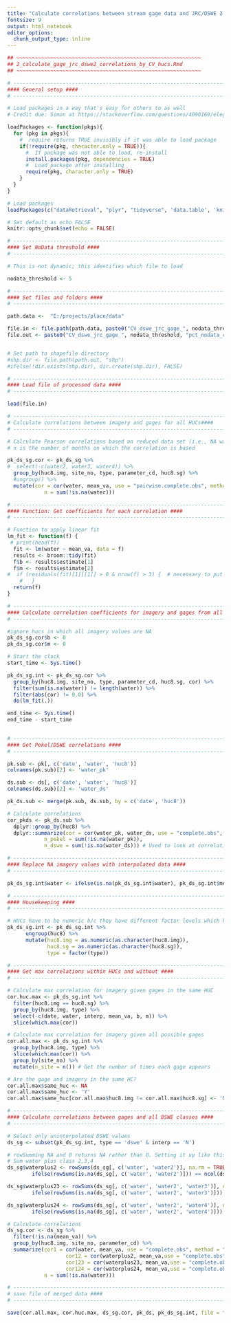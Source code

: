 ```yaml
---
title: "Calculate correlations between stream gage data and JRC/DSWE 2.0 data in California's Central Valley"
fontsize: 9
output: html_notebook
editor_options:
  chunk_output_type: inline
---
```



```r

## ~~~~~~~~~~~~~~~~~~~~~~~~~~~~~~~~~~~~~~~~~~~~~~~~~~~~~~~~~~~~
## 2_calculate_gage_jrc_dswe2_correlations_by_CV_hucs.Rmd
## ~~~~~~~~~~~~~~~~~~~~~~~~~~~~~~~~~~~~~~~~~~~~~~~~~~~~~~~~~~~~

# ---------------------------------------------------------------------- #
#### General setup ####
# ---------------------------------------------------------------------- #

# Load packages in a way that's easy for others to as well
# Credit due: Simon at https://stackoverflow.com/questions/4090169/elegant-way-to-check-for-missing-packages-and-install-them

loadPackages <- function(pkgs){
  for (pkg in pkgs){
    #  require returns TRUE invisibly if it was able to load package
    if(!require(pkg, character.only = TRUE)){
      #  If package was not able to load, re-install
      install.packages(pkg, dependencies = TRUE)
      #  Load package after installing
      require(pkg, character.only = TRUE)
    }
  }
}

# Load packages
loadPackages(c("dataRetrieval", "plyr", "tidyverse", 'data.table', 'knitr', 'kableExtra', 'devtools', 'googledrive', 'zoo'))

# Set default as echo FALSE
knitr::opts_chunk$set(echo = FALSE)


```


```r

# ---------------------------------------------------------------------- #
#### Set NoData threshold ####
# ---------------------------------------------------------------------- #

# This is not dynamic; this identifies which file to load

nodata_threshold <- 5

```


```r

# ---------------------------------------------------------------------- #
#### Set files and folders ####
# ---------------------------------------------------------------------- #

path.data <-  "E:/projects/place/data"

file.in <- file.path(path.data, paste0("CV_dswe_jrc_gage_", nodata_threshold, "pct_nodata_merged.RData"))
file.out <- paste0("CV_dswe_jrc_gage_", nodata_threshold, "pct_nodata_correlations.RData")


# Set path to shapefile directory
#shp.dir <- file.path(path.out, "shp")
#ifelse(!dir.exists(shp.dir), dir.create(shp.dir), FALSE)

```


```r

# ---------------------------------------------------------------------- #
#### Load file of processed data ####
# ---------------------------------------------------------------------- #

load(file.in)

```


```r

# ---------------------------------------------------------------------- #
# Calculate correlations between imagery and gages for all HUCs####
# ---------------------------------------------------------------------- #

# Calculate Pearson correlations based on reduced data set (i.e., NA water values are not yet interpolated)
# n is the number of months on which the correlation is based

pk_ds_sg.cor <- pk_ds_sg %>% 
#  select(-c(water2, water3, water4)) %>% 
  group_by(huc8.img, site_no, type, parameter_cd, huc8.sg) %>% 
  #ungroup() %>% 
  mutate(cor = cor(water, mean_va, use = "pairwise.complete.obs", method = "pearson"),
            n = sum(!is.na(water))) 

```



```r

# ---------------------------------------------------------------------- #
#### Function: Get coefficients for each correlation ####
# ---------------------------------------------------------------------- #

# Function to apply linear fit
lm_fit <- function(f) {
 # print(head(f))
  fit <- lm(water ~ mean_va, data = f)
  results <- broom::tidy(fit)
  f$b <- results$estimate[1]
  f$m <- results$estimate[2]
#  if (residuals(fit)[1][[1]] > 0 & nrow(f) > 3) {  # necessary to put this in to screen overfit lm's...sometimes
    #   }
  return(f)
}

```


```r
# ---------------------------------------------------------------------- #
#### Calculate correlation coefficients for imagery and gages from all HUCs ####
# ---------------------------------------------------------------------- #

#ignore hucs in which all imagery values are NA
pk_ds_sg.cor$b <- 0
pk_ds_sg.cor$m <- 0

# Start the clock
start_time <- Sys.time()

pk_ds_sg.int <- pk_ds_sg.cor %>% 
  group_by(huc8.img, site_no, type, parameter_cd, huc8.sg, cor) %>% 
  filter(sum(is.na(water)) != length(water)) %>%
  filter(abs(cor) != 0.0) %>%  
  do(lm_fit(.))

end_time <- Sys.time()
end_time - start_time
  
```


```r

# ---------------------------------------------------------------------- #
#### Get Pekel/DSWE correlations ####
# ---------------------------------------------------------------------- #

pk.sub <- pk[, c('date', 'water', 'huc8')]
colnames(pk.sub)[2] <- 'water_pk'

ds.sub <- ds[, c('date', 'water', 'huc8')]
colnames(ds.sub)[2] <- 'water_ds'

pk_ds.sub <- merge(pk.sub, ds.sub, by = c('date', 'huc8'))

# Calculate correlations
cor_pkds <- pk_ds.sub %>% 
  dplyr::group_by(huc8) %>% 
  dplyr::summarize(cor = cor(water_pk, water_ds, use = "complete.obs", method = "kendall"), 
            n_pekel = sum(!is.na(water_pk)),
            n_dswe = sum(!is.na(water_ds))) # Used to look at correlation between data density and correlation

```


```r
# ---------------------------------------------------------------------- #
#### Replace NA imagery values with interpolated data ####
# ---------------------------------------------------------------------- #

pk_ds_sg.int$water <- ifelse(is.na(pk_ds_sg.int$water), pk_ds_sg.int$mean_va * pk_ds_sg.int$m + pk_ds_sg.int$b, pk_ds_sg.int$water)

```


```r

# ---------------------------------------------------------------------- #
#### Housekeeping ####
# ---------------------------------------------------------------------- #

# HUCs have to be numeric b/c they have different factor levels which kills comparisons
pk_ds_sg.int <- pk_ds_sg.int %>%
      ungroup(huc8) %>% 
      mutate(huc8.img = as.numeric(as.character(huc8.img)),
             huc8.sg = as.numeric(as.character(huc8.sg)),
             type = factor(type))

```


```r

# ---------------------------------------------------------------------- #
#### Get max correlations within HUCs and without ####
# ---------------------------------------------------------------------- #

# Calculate max correlation for imagery given gages in the same HUC
cor.huc.max <- pk_ds_sg.int %>% 
  filter(huc8.img == huc8.sg) %>% 
  group_by(huc8.img, type) %>% 
  select(-c(date, water, interp, mean_va, b, m)) %>% 
  slice(which.max(cor))

# Calculate max correlation for imagery given all possible gages
cor.all.max <- pk_ds_sg.int %>% 
  group_by(huc8.img, type) %>% 
  slice(which.max(cor)) %>% 
  group_by(site_no) %>% 
  mutate(n_site = n()) # Get the number of times each gage appears

# Are the gage and imagery in the same HC?
cor.all.max$same_huc <- NA
cor.all.max$same_huc <- 'Y'
cor.all.max$same_huc[cor.all.max$huc8.img != cor.all.max$huc8.sg] <- 'N'

```


```r

# ---------------------------------------------------------------------- #
#### Calculate correlations between gages and all DSWE classes ####
# ---------------------------------------------------------------------- #

# Select only uninterpolated DSWE values
ds_sg <- subset(pk_ds_sg.int, type == 'dswe' & interp == 'N')

# rowSumming NA and 0 returns NA rather than 0. Setting it up like this returns 0 instead of NA.
# Sum water plus class 2,3,4
ds_sg$waterplus2 <- rowSums(ds_sg[, c('water', 'water2')], na.rm = TRUE) * 
        ifelse(rowSums(is.na(ds_sg[, c('water', 'water2')])) == ncol(ds_sg[, c('water', 'water2')]), NA, 1) 

ds_sg$waterplus23 <- rowSums(ds_sg[, c('water', 'water2', 'water3')], na.rm = TRUE) * 
        ifelse(rowSums(is.na(ds_sg[, c('water', 'water2', 'water3')])) == ncol(ds_sg[, c('water', 'water2', 'water3')]), NA, 1) 

ds_sg$waterplus24 <- rowSums(ds_sg[, c('water', 'water2', 'water4')], na.rm = TRUE) * 
        ifelse(rowSums(is.na(ds_sg[, c('water', 'water2', 'water4')])) == ncol(ds_sg[, c('water', 'water2', 'water4')]), NA, 1) 

# Calculate correlations
ds_sg.cor <- ds_sg %>% 
  filter(!is.na(mean_va)) %>% 
  group_by(huc8.img, site_no, parameter_cd) %>% 
  summarize(cor1 = cor(water, mean_va, use = "complete.obs", method = "pearson"),
                   cor12 = cor(waterplus2, mean_va,use = "complete.obs", method = "pearson"),
                   cor123 = cor(waterplus23, mean_va,use = "complete.obs", method = "pearson"),
                   cor124 = cor(waterplus24, mean_va,use = "complete.obs", method = "pearson"),
            n = sum(!is.na(water))) 

```



```r

# ---------------------------------------------------------------------- #
# save file of merged data ####
# ---------------------------------------------------------------------- #

save(cor.all.max, cor.huc.max, ds_sg.cor, pk_ds, pk_ds_sg.int, file = file.path(path.data, file.out))

```

